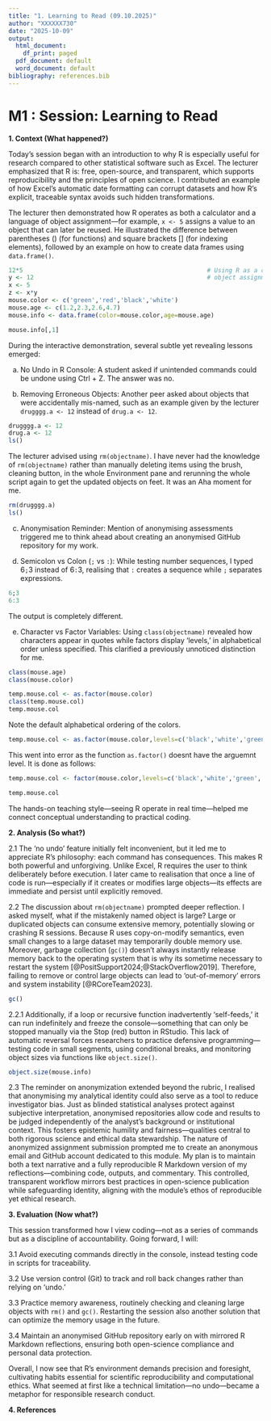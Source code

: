 ```yaml
---
title: "1. Learning to Read (09.10.2025)"
author: "XXXXXX730"
date: "2025-10-09"
output:
  html_document:
    df_print: paged
  pdf_document: default
  word_document: default
bibliography: references.bib  
---
```


# M1 : Session: Learning to Read

**1. Context (What happened?)**

Today’s session began with an introduction to why R is especially useful for research compared to other statistical software such as Excel. The lecturer emphasized that R is: free, open-source, and transparent, which supports reproducibility and the principles of open science. I contributed an example of how Excel’s automatic date formatting can corrupt datasets and how R’s explicit, traceable syntax avoids such hidden transformations.

The lecturer then demonstrated how R operates as both a calculator and a language of object assignment—for example, `x <- 5` assigns a value to an object that can later be reused. He illustrated the difference between parentheses () (for functions) and square brackets [] (for indexing elements), followed by an example on how to create data frames using `data.frame()`.

```r
12*5                                                   # Using R as a calculator
y <- 12                                                # object assignment                                                                       
x <- 5
z <- x*y
mouse.color <- c('green','red','black','white')
mouse.age <- c(1.2,2.3,2.6,4.7)
mouse.info <- data.frame(color=mouse.color,age=mouse.age)

mouse.info[,1]
```
During the interactive demonstration, several subtle yet revealing lessons emerged:

a. No Undo in R Console: A student asked if unintended commands could be undone using Ctrl + Z. The answer was no.

b. Removing Erroneous Objects: Another peer asked about objects that were accidentally mis-named, such as an example given by the lecturer `drugggg.a <- 12` instead of `drug.a <- 12`. 
```r
drugggg.a <- 12
drug.a <- 12
ls()
```

The lecturer advised using `rm(objectname)`. I have never had the knowledge of `rm(objectname)` rather than manually deleting items using the brush, cleaning button, in the whole Environment pane and rerunning the whole script again to get the updated objects on feet. It was an Aha moment for me.

```r
rm(drugggg.a)
ls()
```


c. Anonymisation Reminder: Mention of anonymising assessments triggered me to think ahead about creating an anonymised GitHub repository for my work.


d. Semicolon vs Colon (`;` vs `:`): While testing number sequences, I typed 6`;`3 instead of 6`:`3, realising that `:` creates a sequence while `;`
separates expressions.
```r
6;3
6:3
```
The output is completely different.

e. Character vs Factor Variables: Using `class(objectname)` revealed how characters appear in quotes while factors display 'levels,' in alphabetical order unless specified. This clarified a previously unnoticed distinction for me.

```r
class(mouse.age)
class(mouse.color)

temp.mouse.col <- as.factor(mouse.color)
class(temp.mouse.col)
temp.mouse.col
```
Note the default alphabetical ordering of the colors.

```r
temp.mouse.col <- as.factor(mouse.color,levels=c('black','white','green','red'))

```
This went into error as the function `as.factor()` doesnt have the arguemnt level. It is done as follows:
```r
temp.mouse.col <- factor(mouse.color,levels=c('black','white','green','red'))
```


```r
temp.mouse.col
```


The hands-on teaching style—seeing R operate in real time—helped me connect conceptual understanding to practical coding.


**2. Analysis (So what?)**

2.1 The 'no undo' feature initially felt inconvenient, but it led me to appreciate R’s philosophy: each command has consequences. This makes R both powerful and unforgiving. Unlike Excel, R requires the user to think deliberately before execution. I later came to realisation that once a line of code is run—especially if it creates or modifies large objects—its effects are immediate and persist until explicitly removed.

2.2 The discussion about `rm(objectname)` prompted deeper reflection. I asked myself, what if the mistakenly named object is large? Large or duplicated objects can consume extensive memory, potentially slowing or crashing R sessions. Because R uses copy-on-modify semantics, even small changes to a large dataset may temporarily double memory use. Moreover, garbage collection (`gc()`) doesn’t always instantly release memory back to the operating system that is why its sometime necessary to restart the system [@PositSupport2024;@StackOverflow2019]. Therefore, failing to remove or control large objects can lead to 'out-of-memory' errors and system instability  [@RCoreTeam2023].
```r
gc()
```


2.2.1 Additionally, if a loop or recursive function inadvertently 'self-feeds,' it can run indefinitely and freeze the console—something that can only be stopped manually via the Stop (red) button in RStudio. This lack of automatic reversal forces researchers to practice defensive programming—testing code in small segments, using conditional breaks, and monitoring object sizes via functions like `object.size()`.
```r
object.size(mouse.info)

```


2.3 The reminder on anonymization extended beyond the rubric, I realised that anonymising my analytical identity could also serve as a tool to reduce investigator bias. Just as blinded statistical analyses protect against subjective interpretation, anonymised repositories allow code and results to be judged independently of the analyst’s background or institutional context. This fosters epistemic humility and fairness—qualities central to both rigorous science and ethical data stewardship.
The nature of anonymized assignment submission prompted me to create an anonymous email and GitHub account dedicated to this module. My plan is to maintain both a text narrative and a fully reproducible R Markdown version of my reflections—combining code, outputs, and commentary. This controlled, transparent workflow mirrors best practices in open-science publication while safeguarding identity, aligning with the module’s ethos of reproducible yet ethical research.

**3. Evaluation (Now what?)**

This session transformed how I view coding—not as a series of commands but as a discipline of accountability. Going forward, I will:

 3.1 Avoid executing commands directly in the console, instead testing code in scripts for traceability.
 
 3.2 Use version control (Git) to track and roll back changes rather than relying on 'undo.'
 
 3.3 Practice memory awareness, routinely checking and cleaning large objects with `rm()` and `gc()`. Restarting the session also another solution that can optimize the memory usage in the future.
 
3.4 Maintain an anonymised GitHub repository early on with mirrored R Markdown reflections, ensuring both open-science compliance and personal data protection.

Overall, I now see that R’s environment demands precision and foresight, cultivating habits essential for scientific reproducibility and computational ethics. What seemed at first like a technical limitation—no undo—became a metaphor for responsible research conduct.

**4. References**



